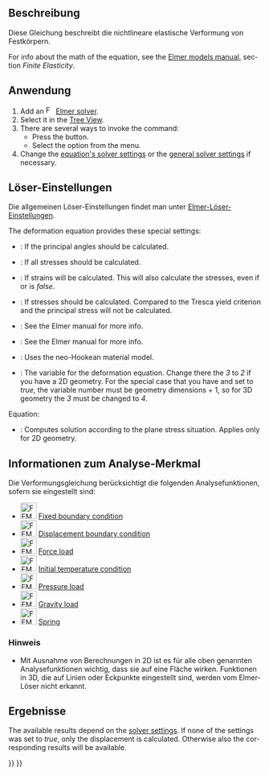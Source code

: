 <languages/>

{{Docnav/de
|[[FEM_EquationElasticity/de|Elastizitätsgleichung]]
|[[FEM_EquationElectrostatic/de|GleichungElektrostatik]]
|[[FEM_Workbench/de|FEM]]
|IconL=FEM_EquationElasticity.svg
|IconR=FEM_EquationElectrostatic.svg
|IconC=Workbench_FEM.svg
}}

{{GuiCommand/de
|Name=FEM EquationDeformation
|Name/de=FEM Verformungsgleichung
|MenuLocation=Lösen → Mechanical equations → Deformation equation
|Workbenches=[[FEM_Workbench/de|FEM]]
|Version=0.21
|SeeAlso=[[FEM_EquationElasticity/de|Elastizitätsgleichung]], [[FEM_tutorial/de|FEM Anleitung]]
}}

<span id="Description"></span>
==Beschreibung==

Diese Gleichung beschreibt die nichtlineare elastische Verformung von Festkörpern.

<div lang="en" dir="ltr" class="mw-content-ltr">
For info about the math of the equation, see the [http://www.elmerfem.org/blog/documentation/ Elmer models manual], section ''Finite Elasticity''.
</div>

<span id="Usage"></span>
==Anwendung==

<div lang="en" dir="ltr" class="mw-content-ltr">
# Add an [[Image:FEM_SolverElmer.svg|16px|link=FEM_SolverElmer#Equations]] [[FEM_SolverElmer#Equations|Elmer solver]].
# Select it in the [[Tree_View|Tree View]].
# There are several ways to invoke the command:
#* Press the {{Button|[[Image:FEM_EquationDeformation.svg|16px]] [[FEM_EquationDeformation|Deformation Equation]]}} button.
#* Select the {{MenuCommand|Solve → Mechanical Equations → [[Image:FEM_EquationDeformation.svg|16px]] Deformation Equation}} option from the menu.
# Change the [[#Solver_Settings|equation's solver settings]] or the [[FEM_SolverElmer_SolverSettings|general solver settings]] if necessary.
</div>

<span id="Solver_Settings"></span>
==Löser-Einstellungen==

Die allgemeinen Löser-Einstellungen findet man unter [[FEM_SolverElmer_SolverSettings/de|Elmer-Löser-Einstellungen]].

<div lang="en" dir="ltr" class="mw-content-ltr">
The deformation equation provides these special settings:
* {{PropertyData|Calculate Pangle}}: If the principal angles should be calculated.
* {{PropertyData|Calculate Principal}}: If all stresses should be calculated.
* {{PropertyData|Calculate Strains}}: If strains will be calculated. This will also calculate the stresses, even if {{PropertyData|Calculate Principal}} or {{PropertyData|Calculate Stresses}} is ''false''.
* {{PropertyData|Calculate Stresses}}: If stresses should be calculated. Compared to {{PropertyData|Calculate Principal}} the Tresca yield criterion and the principal stress will not be calculated.
* {{PropertyData|Initialize State Variables}}: See the Elmer manual for more info.
* {{PropertyData|Mixed Formulation}}: See the Elmer manual for more info.
* {{PropertyData|Neo Hookean Model}}: Uses the neo-Hookean material model.
* {{PropertyData|Variable}}: The variable for the deformation equation. Change there the ''3'' to ''2'' if you have a 2D geometry. For the special case that you have {{PropertyData|Mixed Formulation}} and {{PropertyData|Neo Hookean Model}} set to ''true'', the variable number must be geometry dimensions + 1, so for 3D geometry the ''3'' must be changed to ''4''.
</div>

<div lang="en" dir="ltr" class="mw-content-ltr">
Equation:
* {{PropertyData|Plane Stress}}: Computes solution according to the plane stress situation. Applies only for 2D geometry.
</div>

<span id="Analysis_Feature_Information"></span>
==Informationen zum Analyse-Merkmal==

Die Verformungsgleichung berücksichtigt die folgenden Analysefunktionen, sofern sie eingestellt sind:

<div lang="en" dir="ltr" class="mw-content-ltr">
* [[Image:FEM_ConstraintFixed.svg|32px]] [[FEM_ConstraintFixed|Fixed boundary condition]]
* [[Image:FEM_ConstraintDisplacement.svg|32px]] [[FEM_ConstraintDisplacement|Displacement boundary condition]]
* [[Image:FEM_ConstraintForce.svg|32px]] [[FEM_ConstraintForce|Force load]]
* [[Image:FEM_ConstraintInitialTemperature.svg|32px]] [[FEM_ConstraintInitialTemperature|Initial temperature condition]]
* [[Image:FEM_ConstraintPressure.svg|32px]] [[FEM_ConstraintPressure|Pressure load]]
* [[Image:FEM_ConstraintSelfWeight.svg|32px]] [[FEM_ConstraintSelfWeight|Gravity load]]
* [[Image:FEM_ConstraintSpring.svg|32px]] [[FEM_ConstraintSpring|Spring]]
</div>

<span id="Note"></span>
===Hinweis===

* Mit Ausnahme von Berechnungen in 2D ist es für alle oben genannten Analysefunktionen wichtig, dass sie auf eine Fläche wirken. Funktionen in 3D, die auf Linien oder Eckpunkte eingestellt sind, werden vom Elmer-Löser nicht erkannt.

<span id="Results"></span>
==Ergebnisse==

<div lang="en" dir="ltr" class="mw-content-ltr">
The available results depend on the [[#Solver_Settings|solver settings]]. If none of the {{PropertyData|Calculate *}} settings was set to ''true'', only the displacement is calculated. Otherwise also the corresponding results will be available.
</div>


{{Docnav/de
|[[FEM_EquationElasticity/de|Elastizitätsgleichung]]
|[[FEM_EquationElectrostatic/de|GleichungElektrostatik]]
|[[FEM_Workbench/de|FEM]]
|IconL=FEM_EquationElasticity.svg
|IconR=FEM_EquationElectrostatic.svg
|IconC=Workbench_FEM.svg
}}

{{FEM_Tools_navi{{#translation:}}}}
{{Userdocnavi{{#translation:}}}}
